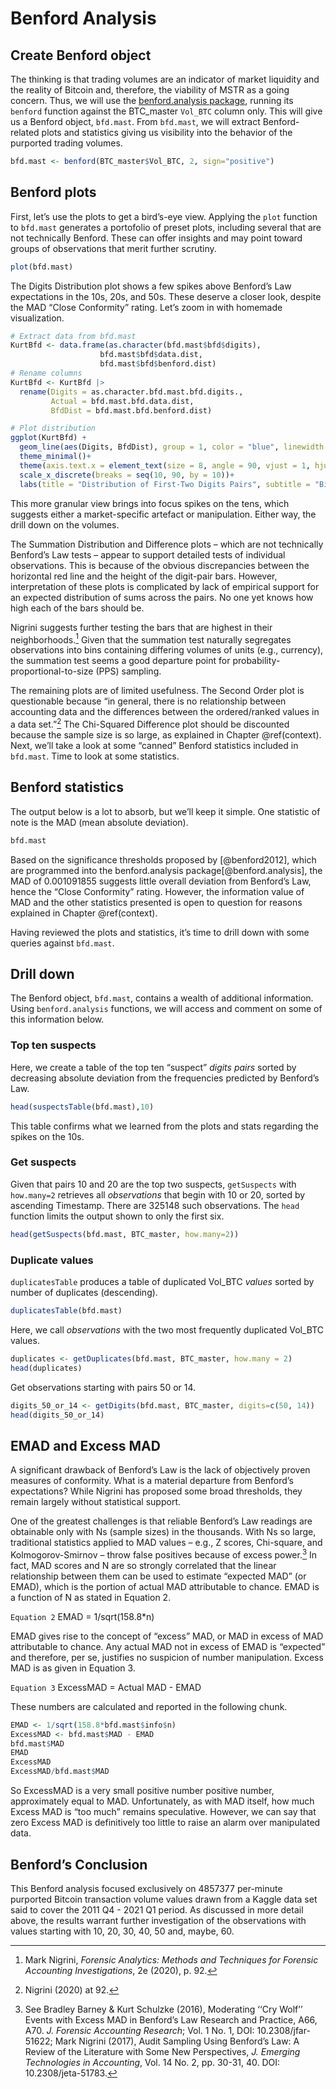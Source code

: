 # Benford Analysis

## Create Benford object

The thinking is that trading volumes are an indicator of market liquidity and the reality of Bitcoin and, therefore, the viability of MSTR as a going concern. Thus, we will use the [benford.analysis package](https://www.rdocumentation.org/packages/benford.analysis/versions/0.1.5), running its `benford` function against the BTC_master `Vol_BTC` column only. This will give us a Benford object, `bfd.mast`. From `bfd.mast`, we will extract Benford-related plots and statistics giving us visibility into the behavior of the purported trading volumes.

```r
bfd.mast <- benford(BTC_master$Vol_BTC, 2, sign="positive") 
```

## Benford plots

First, let's use the plots to get a bird's-eye view. Applying the `plot` function to `bfd.mast` generates a portofolio of preset plots, including several that are not technically Benford. These can offer insights and may point toward groups of observations that merit further scrutiny.

```r
plot(bfd.mast)
```

The Digits Distribution plot shows a few spikes above Benford's Law expectations in the 10s, 20s, and 50s. These deserve a closer look, despite the MAD "Close Conformity" rating. Let's zoom in with homemade visualization.

```r
# Extract data from bfd.mast
KurtBfd <- data.frame(as.character(bfd.mast$bfd$digits), 
                    bfd.mast$bfd$data.dist, 
                    bfd.mast$bfd$benford.dist) 
# Rename columns
KurtBfd <- KurtBfd |> 
  rename(Digits = as.character.bfd.mast.bfd.digits., 
         Actual = bfd.mast.bfd.data.dist,        
         BfdDist = bfd.mast.bfd.benford.dist)

# Plot distribution
ggplot(KurtBfd) +   
  geom_line(aes(Digits, BfdDist), group = 1, color = "blue", linewidth = .5, linetype = 2) +     geom_bar(aes(Digits, Actual), stat = "identity", fill = "darkgreen", alpha = 0.5)+   
  theme_minimal()+   
  theme(axis.text.x = element_text(size = 8, angle = 90, vjust = 1, hjust = 0)) +
  scale_x_discrete(breaks = seq(10, 90, by = 10))+
  labs(title = "Distribution of First-Two Digits Pairs", subtitle = "Bitcoin (Kaggle) vs. Benford: 2011-2021 ", y = "Relative frequency", x = "First two digits", caption = "Data source: Kaggle")
```

This more granular view brings into focus spikes on the tens, which suggests either a market-specific artefact or manipulation. Either way, the drill down on the volumes.

The Summation Distribution and Difference plots – which are not technically Benford's Law tests – appear to support detailed tests of individual observations. This is because of the obvious discrepancies between the horizontal red line and the height of the digit-pair bars. However, interpretation of these plots is complicated by lack of empirical support for an expected distribution of sums across the pairs. No one yet knows how high each of the bars should be.

Nigrini suggests further testing the bars that are highest in their neighborhoods.[^07-benford-1] Given that the summation test naturally segregates observations into bins containing differing volumes of units (e.g., currency), the summation test seems a good departure point for probability-proportional-to-size (PPS) sampling.

[^07-benford-1]: Mark Nigrini, *Forensic Analytics: Methods and Techniques for Forensic Accounting Investigations*, 2e (2020), p. 92.

The remaining plots are of limited usefulness. The Second Order plot is questionable because "in general, there is no relationship between accounting data and the differences between the ordered/ranked values in a data set."[^07-benford-2] The Chi-Squared Difference plot should be discounted because the sample size is so large, as explained in Chapter \@ref(context). Next, we'll take a look at some "canned" Benford statistics included in `bfd.mast`. Time to look at some statistics.

[^07-benford-2]: Nigrini (2020) at 92.

## Benford statistics

The output below is a lot to absorb, but we'll keep it simple. One statistic of note is the MAD (mean absolute deviation).

```r

bfd.mast

```

Based on the significance thresholds proposed by [@benford2012], which are programmed into the benford.analysis package[@benford.analysis], the MAD of 0.001091855 suggests little overall deviation from Benford's Law, hence the "Close Conformity" rating. However, the information value of MAD and the other statistics presented is open to question for reasons explained in Chapter \@ref(context).

Having reviewed the plots and statistics, it's time to drill down with some queries against `bfd.mast`.

## Drill down

The Benford object, `bfd.mast`, contains a wealth of additional information. Using `benford.analysis` functions, we will access and comment on some of this information below.

### Top ten suspects

Here, we create a table of the top ten "suspect" *digits pairs* sorted by decreasing absolute deviation from the frequencies predicted by Benford's Law.

```r

head(suspectsTable(bfd.mast),10)

```

This table confirms what we learned from the plots and stats regarding the spikes on the 10s.

### Get suspects

Given that pairs 10 and 20 are the top two suspects, `getSuspects` with `how.many=2` retrieves all *observations* that begin with 10 or 20, sorted by ascending Timestamp. There are 325148 such observations. The `head` function limits the output shown to only the first six.

```r

head(getSuspects(bfd.mast, BTC_master, how.many=2))

```

### Duplicate values

`duplicatesTable` produces a table of duplicated Vol_BTC *values* sorted by number of duplicates (descending).

```r

duplicatesTable(bfd.mast)

```

Here, we call *observations* with the two most frequently duplicated Vol_BTC values.

```r

duplicates <- getDuplicates(bfd.mast, BTC_master, how.many = 2) 
head(duplicates)

```

Get observations starting with pairs 50 or 14.

```r

digits_50_or_14 <- getDigits(bfd.mast, BTC_master, digits=c(50, 14))
head(digits_50_or_14)

```

## EMAD and Excess MAD

A significant drawback of Benford's Law is the lack of objectively proven measures of conformity. What is a material departure from Benford's expectations? While Nigrini has proposed some broad thresholds, they remain largely without statistical support.

One of the greatest challenges is that reliable Benford's Law readings are obtainable only with Ns (sample sizes) in the thousands. With Ns so large, traditional statistics applied to MAD values – e.g., Z scores, Chi-square, and Kolmogorov-Smirnov – throw false positives because of excess power.[^07-benford-3] In fact, MAD scores and N are so strongly correlated that the linear relationship between them can be used to estimate "expected MAD" (or EMAD), which is the portion of actual MAD attributable to chance. EMAD is a function of N as stated in Equation 2.

[^07-benford-3]: See Bradley Barney & Kurt Schulzke (2016), Moderating ‘‘Cry Wolf’’ Events with Excess MAD in Benford’s Law Research and Practice, A66, A70. *J. Forensic Accounting Research*; Vol. 1 No. 1, DOI: 10.2308/jfar-51622; Mark Nigrini (2017), Audit Sampling Using Benford’s Law: A Review of the Literature with Some New Perspectives, *J. Emerging Technologies in Accounting*, Vol. 14 No. 2, pp. 30-31, 40. DOI: 10.2308/jeta-51783.

`Equation 2` EMAD = 1/sqrt(158.8\*n)

EMAD gives rise to the concept of "excess" MAD, or MAD in excess of MAD attributable to chance. Any actual MAD not in excess of EMAD is "expected" and therefore, per se, justifies no suspicion of number manipulation. Excess MAD is as given in Equation 3.

`Equation 3` ExcessMAD = Actual MAD - EMAD

These numbers are calculated and reported in the following chunk.

```r

EMAD <- 1/sqrt(158.8*bfd.mast$info$n) 
ExcessMAD <- bfd.mast$MAD - EMAD 
bfd.mast$MAD 
EMAD 
ExcessMAD
ExcessMAD/bfd.mast$MAD
```

So ExcessMAD is a very small positive number positive number, approximately equal to MAD. Unfortunately, as with MAD itself, how much Excess MAD is "too much" remains speculative. However, we can say that zero Excess MAD is definitively too little to raise an alarm over manipulated data.

## Benford's Conclusion

This Benford analysis focused exclusively on 4857377 per-minute purported Bitcoin transaction volume values drawn from a Kaggle data set said to cover the 2011 Q4 - 2021 Q1 period. As discussed in more detail above, the results warrant further investigation of the observations with values starting with 10, 20, 30, 40, 50 and, maybe, 60.
